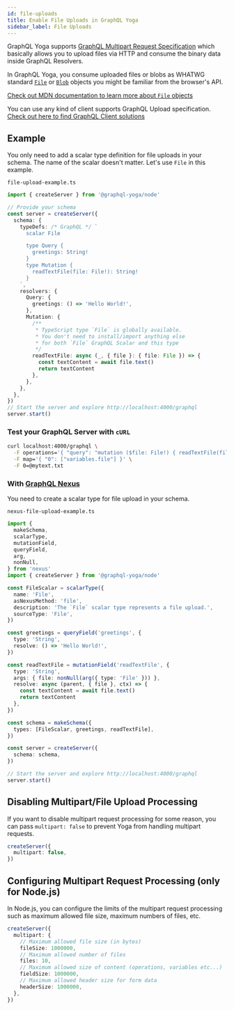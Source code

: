 ```yaml
---
id: file-uploads
title: Enable File Uploads in GraphQL Yoga
sidebar_label: File Uploads
---
```


GraphQL Yoga supports [GraphQL Multipart Request Specification](https://github.com/jaydenseric/graphql-multipart-request-spec) which basically allows you to upload files via HTTP and consume the binary data inside GraphQL Resolvers.

In GraphQL Yoga, you consume uploaded files or blobs as WHATWG standard [`File`](https://developer.mozilla.org/en-US/docs/Web/API/File) or [`Blob`](https://developer.mozilla.org/en-US/docs/Web/API/Blob) objects you might be familiar from the browser's API.

[Check out MDN documentation to learn more about `File` objects](https://developer.mozilla.org/en-US/docs/Web/API/File)

You can use any kind of client supports GraphQL Upload specification.
[Check out here to find GraphQL Client solutions](https://github.com/jaydenseric/graphql-multipart-request-spec#client)

## Example

You only need to add a scalar type definition for file uploads in your schema. The name of the scalar doesn't matter.
Let's use `File` in this example.

`file-upload-example.ts`

```ts
import { createServer } from '@graphql-yoga/node'

// Provide your schema
const server = createServer({
  schema: {
    typeDefs: /* GraphQL */ `
      scalar File

      type Query {
        greetings: String!
      }
      type Mutation {
        readTextFile(file: File!): String!
      }
    `,
    resolvers: {
      Query: {
        greetings: () => 'Hello World!',
      },
      Mutation: {
        /**
         * TypeScript type `File` is globally available.
         * You don't need to install/import anything else
         * for both `File` GraphQL Scalar and this type
         */
        readTextFile: async (_, { file }: { file: File }) => {
          const textContent = await file.text()
          return textContent
        },
      },
    },
  },
})
// Start the server and explore http://localhost:4000/graphql
server.start()
```

### Test your GraphQL Server with `cURL`

```sh
curl localhost:4000/graphql \
  -F operations='{ "query": "mutation ($file: File!) { readTextFile(file: $file) }", "variables": { "file": null } }' \
  -F map='{ "0": ["variables.file"] }' \
  -F 0=@mytext.txt
```

### With [GraphQL Nexus](https://nexusjs.org/)

You need to create a scalar type for file upload in your schema.

`nexus-file-upload-example.ts`

```ts
import {
  makeSchema,
  scalarType,
  mutationField,
  queryField,
  arg,
  nonNull,
} from 'nexus'
import { createServer } from '@graphql-yoga/node'

const FileScalar = scalarType({
  name: 'File',
  asNexusMethod: 'file',
  description: 'The `File` scalar type represents a file upload.',
  sourceType: 'File',
})

const greetings = queryField('greetings', {
  type: 'String',
  resolve: () => 'Hello World!',
})

const readTextFile = mutationField('readTextFile', {
  type: 'String',
  args: { file: nonNull(arg({ type: 'File' })) },
  resolve: async (parent, { file }, ctx) => {
    const textContent = await file.text()
    return textContent
  },
})

const schema = makeSchema({
  types: [FileScalar, greetings, readTextFile],
})

const server = createServer({
  schema: schema,
})

// Start the server and explore http://localhost:4000/graphql
server.start()
```

## Disabling Multipart/File Upload Processing

If you want to disable multipart request processing for some reason, you can pass `multipart: false` to prevent Yoga from handling multipart requests.

```ts
createServer({
  multipart: false,
})
```

## Configuring Multipart Request Processing (only for Node.js)

In Node.js, you can configure the limits of the multipart request processing such as maximum allowed file size, maximum numbers of files, etc.

```ts
createServer({
  multipart: {
    // Maximum allowed file size (in bytes)
    fileSize: 1000000,
    // Maximum allowed number of files
    files: 10,
    // Maximum allowed size of content (operations, variables etc...)
    fieldSize: 1000000,
    // Maximum allowed header size for form data
    headerSize: 1000000,
  },
})
```
